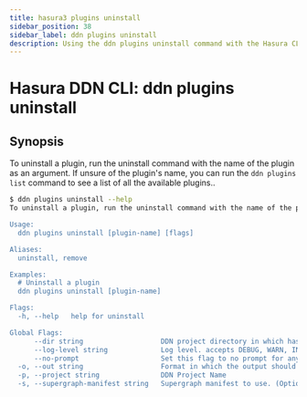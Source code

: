 ```yaml
---
title: hasura3 plugins uninstall
sidebar_position: 38
sidebar_label: ddn plugins uninstall
description: Using the ddn plugins uninstall command with the Hasura CLI
---
```


# Hasura DDN CLI: ddn plugins uninstall 

## Synopsis
To uninstall a plugin, run the uninstall command with the name of the plugin as an argument. If unsure of the plugin's name, you can run the `ddn plugins list` command to see a list of all the available plugins..

```bash
$ ddn plugins uninstall --help
To uninstall a plugin, run the uninstall command with the name of the plugin as an argument. If unsure of the plugin's name, you can run the `ddn plugins list` command to see a list of all the available plugins.

Usage:
  ddn plugins uninstall [plugin-name] [flags]

Aliases:
  uninstall, remove

Examples:
  # Uninstall a plugin
  ddn plugins uninstall [plugin-name]

Flags:
  -h, --help   help for uninstall

Global Flags:
      --dir string                   DDN project directory in which hasura.yaml is present (default ".")
      --log-level string             Log level. accepts DEBUG, WARN, INFO, ERROR, FATAL (default "INFO")
      --no-prompt                    Set this flag to no prompt for anything, the command fails if any input is missing
  -o, --out string                   Format in which the output should be printed, accepts table, json and yaml (default "table")
  -p, --project string               DDN Project Name
  -s, --supergraph-manifest string   Supergraph manifest to use. (Optional. DefaultSupergraphManifest used  if not provided)
```

